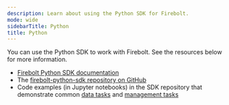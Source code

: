 ```yaml
---
description: Learn about using the Python SDK for Firebolt.
mode: wide
sidebarTitle: Python
title: Python
---
```



You can use the Python SDK to work with Firebolt. See the resources below for more information.

* [Firebolt Python SDK documentation](https://python.docs.firebolt.io/sdk_documenation/latest/)
* The [firebolt-python-sdk repository on GitHub](https://github.com/firebolt-db/firebolt-python-sdk/)
* Code examples (in Jupyter notebooks) in the SDK repository that demonstrate common [data tasks](https://github.com/firebolt-db/firebolt-python-sdk/blob/main/examples/dbapi.ipynb) and [management tasks](https://github.com/firebolt-db/firebolt-python-sdk/blob/main/examples/management.ipynb)


